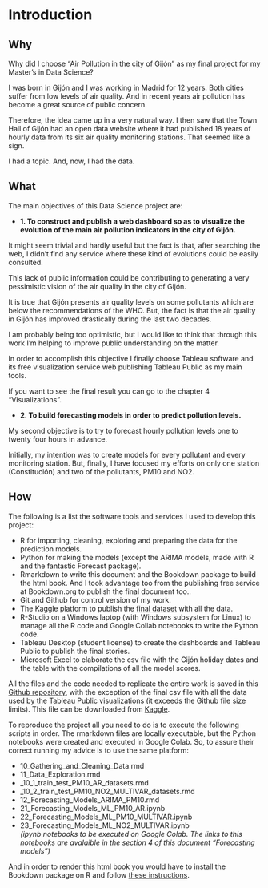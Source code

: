 # Introduction {#intro}


## Why

Why did I choose "Air Pollution in the city of Gijón" as my final project for my Master's in Data Science?

I was born in Gijón and I was working in Madrid for 12 years. Both cities suffer from  low levels of air quality. And in recent years air pollution has become a great source of public concern. 

Therefore, the idea came up in a very natural way. I then saw that the Town Hall of Gijón had an open data website where it had published 18 years of hourly data from its six air quality monitoring stations. That seemed like a sign.
 
I had a topic. And, now, I had the data.

## What

The main objectives of this Data Science project are:  
  
 * __1. To construct and publish a web dashboard so as to visualize the evolution of the main air pollution indicators in the city of Gijón.__   
  
It might seem trivial and hardly useful but the fact is that, after searching the web, I didn't find any service where these kind of evolutions could be easily consulted. 
  
This lack of public information could be contributing to generating a very pessimistic vision of the air quality in the city of Gijón. 

It is true that Gijón presents air quality levels on some pollutants which are below the recommendations of the WHO. But, the fact is that the air quality in Gijón has improved drastically during the last two decades.

I am probably being too optimistic, but I would like to think that through this work I'm helping to improve public understanding on the matter.  

In order to accomplish this objective I finally choose Tableau software and its free visualization service web publishing Tableau Public as my main tools.

If you want to see the final result you can go to the chapter 4 "Visualizations". 

 
 * __2. To build forecasting models in order to predict pollution levels.__
 
 My second objective is to try to forecast hourly pollution levels one to twenty four hours in advance.   
 
 Initially, my intention was to create models for every pollutant and every monitoring station. But, finally, I have focused my efforts on only one station (Constitución) and two of the pollutants, PM10 and NO2.   


## How

The following is a list the software tools and services I used to develop this project:

* R for importing, cleaning, exploring and preparing the data for the prediction models.  
* Python for making the models (except the ARIMA models, made with R and the fantastic Forecast package).  
* Rmarkdown to write this document and the Bookdown package to build the html book. And I took advantage too from the publishing free service at Bookdown.org  to publish the final document too..  
* Git and Github for control version of my work.   
* The Kaggle platform to publish the [final dataset](https://www.kaggle.com/goseri/air-quality-data-gijn-city-2000-2017) with all the data.   
* R-Studio on a Windows laptop (with Windows subsystem for Linux) to manage all the R code and Google Collab notebooks to write the Python code.   
* Tableau Desktop (student license) to create the dashboards and Tableau Public to publish the final stories.
* Microsoft Excel to elaborate the csv file with the Gijón holiday dates and the table with the compilations of all the model scores.

All the files and the code needed to replicate the entire work is saved in this [Github repository](https://github.com/sergioberdiales/TFM_KSchool_Gijon_Air_Pollution), with the exception of the final csv file with all the data used by the Tableau Public visualizations (it exceeds the Github file size limits). This file can be downloaded from [Kaggle](https://www.kaggle.com/goseri/air-quality-data-gijn-city-2000-2017).

To reproduce the project all you need to do is to execute the following scripts in order. The rmarkdown files are locally executable, but the Python notebooks were created and executed in Google Colab. So, to assure their correct running my advice is to use the same platform:

* 10_Gathering_and_Cleaning_Data.rmd
* 11_Data_Exploration.rmd
* _10_1_train_test_PM10_AR_datasets.rmd
* _10_2_train_test_PM10_NO2_MULTIVAR_datasets.rmd
* 12_Forecasting_Models_ARIMA_PM10.rmd
* 21_Forecasting_Models_ML_PM10_AR.ipynb
* 22_Forecasting_Models_ML_PM10_MULTIVAR.ipynb
* 23_Forecasting_Models_ML_NO2_MULTIVAR.ipynb  
_(ipynb notebooks to be executed on Google Colab. The links to this notebooks are avalaible in the section 4 of this document "Forecasting models")_

And in order to render this html book you would have to install the Bookdown package on R and follow [these instructions](https://bookdown.org/yihui/bookdown/usage.html). 

